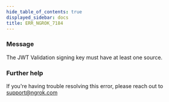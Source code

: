 ```yaml
---
hide_table_of_contents: true
displayed_sidebar: docs
title: ERR_NGROK_7184
---
```


### Message

The JWT Validation signing key must have at least one source.

<ErrorDetails />

### Further help

If you're having trouble resolving this error, please reach out to [support@ngrok.com](mailto:support@ngrok.com?subject=Help%20with%20ERR_NGROK_7184)
